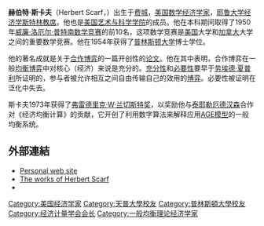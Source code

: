 {{Infobox person
| 前綴尊稱   = 
| 姓名       = 赫伯特·斯卡夫
| 後綴尊稱   = 
| 圖像       = Herbert-Scarf-Yale.png
| 圖像大小   = 275px
| 圖像替代   = 
| 圖像說明   = 
| 原文名     = Herbert Scarf
| 語系       = 
| 羅馬拼音   = 
| 本名       = 
| 英文名     = 
| 字         = 
| 號         = 
| 出生名     = 
| 出生日期   = {{Birth date|1930|7|25}}
| 出生地     = {{USA}}[[賓夕法尼亞州|賓夕法尼亞州]][[費城|費城]]
| 受洗       = 
| 失蹤日期   = 
| 失蹤地     = 
| 失蹤情況   = 
| 死亡日期   = {{Death date and age|2015|11|15|1930|7|25}}
| 死亡地     = {{USA}}[[紐約州|紐約州]][[薩格港|薩格港]]
| 死因       = 
| 遺體發現地 = 
| 墓地       = 
| 墓地坐標   = <!-- {{Coord|LAT|LONG|display=inline}} -->
| 紀念建築   = 
| 居住地     = 
| 國籍       = {{USA}}
| 籍貫       = <!-- （僅限部分地區人士使用） -->
| 別名       = 
| 種族       = 
| 語言       = [[英語|英語]]
| 公民權     = 
| 教育程度   = 
| 母校       = [[普林斯頓大學|普林斯頓大學]]<br />[[天普大學|天普大學]]
| 職業       = 
| 活躍時期   = 
| 僱主       = 
| 組織       = 
| 機構       = 
| 知名原因   = 
| 知名作品   = 
| 風格       = 
| 受影響於   = 
| 影響於     = 
| 家鄉       = 
| 薪金       = 
| 淨資產     = 
| 身高       = 
| 體重       = 
| 髮色       = 
| 瞳色       = 
| 三圍       = 
| 電視節目   = 
| 頭銜       = 
| 頭銜時期   = 
| 前任       = 
| 繼任       = 
| 政黨       = 
| 政治運動   = 
| 競爭者     = 
| 董事會     = 
| 宗教信仰   = 
| 宗派       = 
| 刑事起訴   = 
| 刑事處罰   = 
| 刑事狀況   = 
| 配偶       = 
| 伴侶       = 
| 子女       = 
| 父母       = 
| 親屬       = 
| 呼號       = 
| 獲獎       = 古根漢獎學金社會科學類
| 簽名       = 
| 簽名大小   = 
| 簽名替代   = 
| module     = 
| module2    = 
| module3    = 
| module4    = 
| module5    = 
| module6    = 
| 網站       = <!-- {{URL|www.example.com}} -->
| 腳註       = 
| 寬度       = 
}}
'''赫伯特·斯卡夫'''（Herbert Scarf，{{bd|1930年|7月25日|2015年|11月15日}}）出生于[[费城|费城]]，[[美国|美国]][[数学|数学]][[经济学家|经济学家]]，[[耶鲁大学|耶鲁大学]][[经济学|经济学]][[斯特林教席|斯特林教席]]。他也是[[美国艺术与科学学院|美国艺术与科学学院]]的成员。他在本科期间取得了1950年[[威廉·洛厄尔·普特南数学竞赛|威廉·洛厄尔·普特南数学竞赛]]的前10名，这项数学竞赛是[[美国|美国]]大学和[[加拿大|加拿大]]大学之间的重要数学竞赛。他在1954年获得了[[普林斯顿大学|普林斯顿大学]]博士学位。

他的著名成就是关于[[合作博弈|合作博弈]]的一篇开创性的[[论文|论文]]。他在其中表明，合作博弈在一般[[均衡博弈|均衡博弈]]中对核心（经济）来说是充分的。[[充分性|充分性]]和[[必要性|必要性]]要早于[[劳埃德·夏普利|劳埃德·夏普利]]所证明的，参与者被允许相互之间自由传输自己的效用的[[博弈|博弈]]。必要性被证明在泛化中失去。

斯卡夫1973年获得了[[弗雷德里克·W·兰切斯特奖|弗雷德里克·W·兰切斯特奖]]，以奖励他与[[泰耶勒厄德汉森|泰耶勒厄德汉森]]合作对《经济均衡计算》的贡献，它开创了利用数字算法来解释应用[[AGE模型|AGE模型]]的一般均衡系统。

== 外部連結 ==
* [http://cowles.econ.yale.edu/~hes/ Personal web site] {{Wayback|url=http://cowles.econ.yale.edu/~hes/ |date=20150707082241 }}
* [https://web.archive.org/web/20120324174018/http://homepage.newschool.edu/~het/profiles/scarf.htm The works of Herbert Scarf]
* {{MathGenealogy|id=8119}}

{{经济计量学会会长}}
{{Authority control}}
{{DEFAULTSORT:Scarf Herbert}}
[[Category:美国经济学家|Category:美国经济学家]]
[[Category:天普大學校友|Category:天普大學校友]]
[[Category:普林斯頓大學校友|Category:普林斯頓大學校友]]
[[Category:经济计量学会会长|Category:经济计量学会会长]]
[[Category:一般均衡理论经济学家|Category:一般均衡理论经济学家]]
